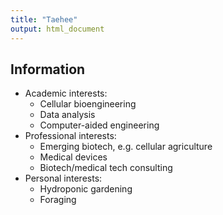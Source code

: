 ```yaml
---
title: "Taehee"
output: html_document
---
```


## Information

- Academic interests:
  + Cellular bioengineering
  + Data analysis
  + Computer-aided engineering
- Professional interests:
  + Emerging biotech, e.g. cellular agriculture
  + Medical devices
  + Biotech/medical tech consulting
- Personal interests:
  + Hydroponic gardening
  + Foraging
  